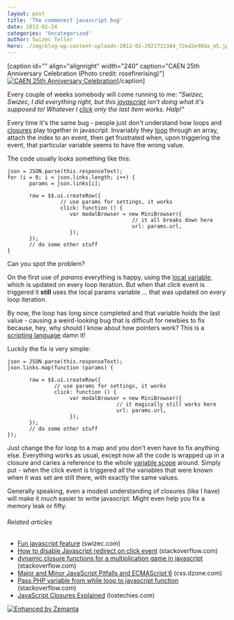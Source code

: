 ```yaml
---
layout: post
title: 'The commonest javascript bug'
date: 2012-02-24
categories: 'Uncategorized'
author: Swizec Teller
hero: ./img/blog-wp-content-uploads-2012-02-2921731384_72ed2e98da_m5.jpg
---
```

\[caption id="" align="alignright" width="240" caption="CAEN 25th Anniversary Celebration (Photo credit: rosefirerising)"][![CAEN 25th Anniversary Celebration](./img/blog-wp-content-uploads-2012-02-2921731384_72ed2e98da_m5.jpg "CAEN 25th Anniversary Celebration")](http://www.flickr.com/photos/69145729@N00/2921731384)\[/caption]



Every couple of weeks somebody will come running to me: _"Swizec, Swizec, I did everything right, but this [javascript](http://en.wikipedia.org/wiki/JavaScript "JavaScript") isn't doing what it's supposed to! Whatever I [click](http://en.wikipedia.org/wiki/Event_%28computing%29 "Event (computing)") only the last item works. Halp!"_



Every time it's the same bug - people just don't understand how loops and [closures](http://en.wikipedia.org/wiki/Closure_%28computer_science%29 "Closure (computer science)") play together in javascript. Invariably they [loop](http://en.wikipedia.org/wiki/Control_flow "Control flow") through an array, attach the index to an event, then get frustrated when, upon triggering the event, that particular variable seems to have the wrong value.



The code usually looks something like this:

```
json = JSON.parse(this.responseText);
for (i = 0; i < json.links.length; i++) {
       params = json.links[i];

       row = $$.ui.createRow({
                 // use params for settings, it works
                 click: function () {
                    var modalBrowser = new MiniBrowser({
                                        // it all breaks down here
                                        url: params.url,
                    });
       });
       // do some other stuff
}
```

Can you spot the problem?



On the first use of _params_ everything is happy, using the [local variable](http://en.wikipedia.org/wiki/Local_variable "Local variable"), which is updated on every loop iteration. But when that _click_ event is triggered it **still** uses the local params variable ... that was updated on every loop iteration.



By now, the loop has long since completed and that variable holds the last value - causing a weird-looking bug that is difficult for newbies to fix because, hey, why should I know about how pointers work? This is a [scripting language](http://en.wikipedia.org/wiki/Scripting_language "Scripting language") damn it!



Luckily the fix is very simple:

```
json = JSON.parse(this.responseText);
json.links.map(function (params) {

       row = $$.ui.createRow({
               // use params for settings, it works
               click: function () {
                    var modalBrowser = new MiniBrowser({
                                   // it magically still works here
                                   url: params.url,
                    });
       });
       // do some other stuff
});
```

Just change the for loop to a map and you don't even have to fix anything else. Everything works as usual, except now all the code is wrapped up in a closure and caries a reference to the whole [variable scope](http://en.wikipedia.org/wiki/Scope_%28computer_science%29 "Scope (computer science)") around. Simply put - when the click event is triggered all the variables that were known when it was set are still there, with exactly the same values.



Generally speaking, even a modest understanding of closures (like I have) will make it _much_ easier to write javascript. Might even help you fix a memory leak or fifty.

###### Related articles

- [Fun javascript feature](http://swizec.com/blog/fun-javascript-feature/swizec/3141) (swizec.com)
- [How to disable Javascript redirect on click event](http://stackoverflow.com/questions/9426655/how-to-disable-javascript-redirect-on-click-event) (stackoverflow.com)
- [dynamic closure functions for a multiplication game in javascript](http://stackoverflow.com/questions/9425775/dynamic-closure-functions-for-a-multiplication-game-in-javascript) (stackoverflow.com)
- [Major and Minor JavaScript Pitfalls and ECMAScript 6](http://css.dzone.com/articles/major-and-minor-javascript) (css.dzone.com)
- [Pass PHP variable from while loop to javascript function](http://stackoverflow.com/questions/9245484/pass-php-variable-from-while-loop-to-javascript-function) (stackoverflow.com)
- [JavaScript Closures Explained](http://lostechies.com/derekgreer/2012/02/17/javascript-closures-explained/) (lostechies.com)

[![Enhanced by Zemanta](http://img.zemanta.com/zemified_e.png?x-id=41f7ec3d-4d57-4679-9c01-21f8627cc5bc)](http://www.zemanta.com/ "Enhanced by Zemanta")